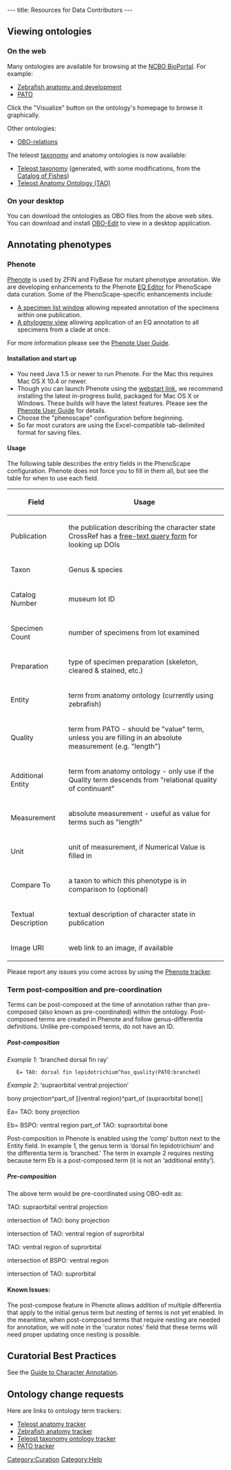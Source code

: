 ---
title: Resources for Data Contributors
---

==Viewing ontologies==

===On the web===

Many ontologies are available for browsing at the [http://www.bioontology.org/ncbo/faces/index.xhtml NCBO BioPortal].  For example:
* [http://www.bioontology.org/ncbo/faces/pages/ontology_details.xhtml?ontology_display_name=Zebrafish%20anatomy%20and%20development Zebrafish anatomy and development]
* [http://www.bioontology.org/ncbo/faces/pages/ontology_details.xhtml?ontology_display_name=PATO PATO]
Click the "Visualize" button on the ontology's homepage to browse it graphically.

Other ontologies:
* [http://www.obofoundry.org/ro/ OBO-relations]

The teleost [[taxonomy ontology|taxonomy]] and anatomy ontologies is now available:
* [http://www.bioontology.org/ncbo/faces/pages/ontology_details.xhtml?ontology_display_name=Teleost%20taxonomy Teleost taxonomy] (generated, with some modifications, from the [http://www.calacademy.org/RESEARCH/ichthyology/catalog/fishcatsearch.html Catalog of Fishes])
* [http://www.bioontology.org/ncbo/faces/pages/ontology_details.xhtml?ontology_display_name=Teleost%20anatomy%20and%20development%20(TAO) Teleost Anatomy Ontology (TAO)]

[[Category:Curation]]
[[Category:Help]]

===On your desktop===

You can download the ontologies as OBO files from the above web sites.  You can download and install [http://oboedit.org/ OBO-Edit] to view in a desktop application.

==Annotating phenotypes==



===Phenote===

[http://www.phenote.org/ Phenote] is used by ZFIN and FlyBase for mutant phenotype annotation.  We are developing enhancements to the Phenote [[EQ Editor]] for PhenoScape data curation.  Some of the PhenoScape-specific enhancements include:

* [[Phenote:Specimen List|A specimen list window]] allowing repeated annotation of the specimens within one publication.
* [[Phenote:Phylogeny Chooser|A phylogeny view]] allowing application of an EQ annotation to all specimens from a clade at once.

For more information please see the [[Phenote User Guide]].

====Installation and start up====

* You need Java 1.5 or newer to run Phenote.  For the Mac this requires Mac OS X 10.4 or newer.
* Though you can launch Phenote using the [http://www.phenote.org/phenote/latest/phenote.jnlp webstart link], we recommend installing the latest in-progress build, packaged for Mac OS X or Windows. These builds will have the latest features. Please see the [[Phenote User Guide]] for details.  
* Choose the "phenoscape" configuration before beginning.
* So far most curators are using the Excel-compatible tab-delimited format for saving files.

====Usage====

The following table describes the entry fields in the PhenoScape configuration.  Phenote does not force you to fill in them all, but see the table for when to use each field.

{| border="1" cellspacing="0" cellpadding="3"
! Field
! Usage
|-
| Publication || the publication describing the character state<br/>CrossRef has a [http://www.crossref.org/SimpleTextQuery/ free-text query form] for looking up DOIs
|-
| Taxon || Genus & species
|-
| Catalog Number || museum lot ID
|-
| Specimen Count || number of specimens from lot examined
|-
| Preparation || type of specimen preparation (skeleton, cleared & stained, etc.)
|-
| Entity || term from anatomy ontology (currently using zebrafish)
|-
| Quality || term from PATO - should be "value" term, unless you are filling in an absolute measurement (e.g. "length")
|-
| Additional Entity || term from anatomy ontology - only use if the Quality term descends from "relational quality of continuant"
|-
| Measurement || absolute measurement - useful as value for terms such as "length"
|-
| Unit || unit of measurement, if Numerical Value is filled in
|-
| Compare To || a taxon to which this phenotype is in comparison to (optional)
|-
| Textual Description || textual description of character state in publication
|-
| Image URI || web link to an image, if available
|}

Please report any issues you come across by using the [https://sourceforge.net/tracker/?group_id=76834&atid=887913 Phenote tracker].

===Term post-composition and pre-coordination===

Terms can be post-composed at the time of annotation rather than pre-composed (also known as pre-coordinated) within the ontology. Post-composed terms are created in Phenote and follow genus-differentia definitions. Unlike pre-composed terms, do not have an ID.

=====Post-composition=====

''Example 1'': ‘branched dorsal fin ray’

	E= TAO: dorsal fin lepidotrichium^has_quality(PATO:branched)

''Example 2'': ‘supraorbital ventral projection’

bony projection^part_of [(ventral region)^part_of (supraorbital bone)]

Ea= TAO: bony projection

Eb= BSPO: ventral region part_of TAO: supraorbital bone


Post-composition in Phenote is enabled using the ‘comp’ button next to the Entity field.  In example 1, the genus term is ‘dorsal fin lepidotrichium’ and the differentia term is ‘branched.’  The term in example 2 requires nesting because term Eb is a post-composed term (it is not an ‘additional entity’).

=====Pre-composition=====
The above term would be pre-coordinated using OBO-edit as:

TAO: supraorbital ventral projection

intersection of TAO: bony projection

intersection of TAO: ventral region of suprorbital

TAO: ventral region of suprorbital

intersection of BSPO: ventral region

intersection of TAO: suprorbital

====Known Issues:====
The post-compose feature in Phenote allows addition of multiple differentia that apply to the initial genus term but nesting of terms is not yet enabled. In the meantime, when post-composed terms that require nesting are needed for annotation, we will note in the 'curator notes' field that these terms will need proper updating once nesting is possible.

==Curatorial Best Practices==
See the [[Guide to Character Annotation]].

==Ontology change requests==

Here are links to ontology term trackers:
* [http://sourceforge.net/tracker/?group_id=76834&atid=994764 Teleost anatomy tracker]
* [http://sourceforge.net/tracker/?group_id=76834&atid=994726 Zebrafish anatomy tracker]
* [http://sourceforge.net/tracker/?atid=1046550&group_id=76834 Teleost taxonomy ontology tracker]
* [http://sourceforge.net/tracker/?group_id=76834&atid=595654 PATO tracker]